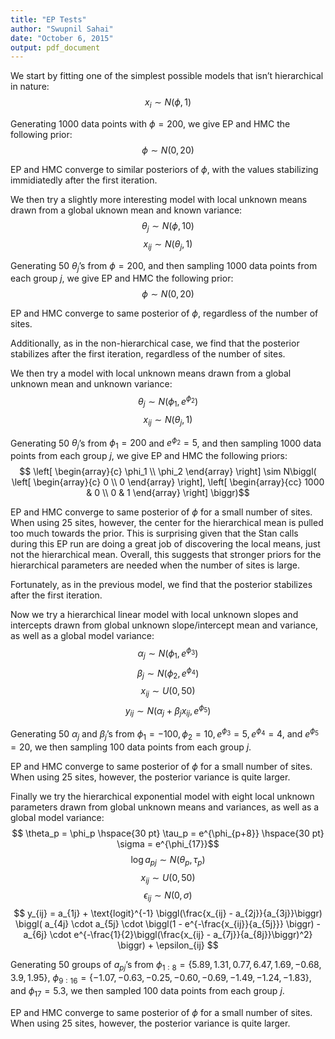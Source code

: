 ```yaml
---
title: "EP Tests"
author: "Swupnil Sahai"
date: "October 6, 2015"
output: pdf_document
---
```


\section{1. Uknown Mean}
\subsection{Formulation}
We start by fitting one of the simplest possible models that isn't hierarchical in nature:
$$ x_i \sim N(\phi, 1) $$

Generating 1000 data points with $\phi = 200$, we give EP and HMC the following prior:
$$\phi \sim N(0, 20)$$

\subsection{Results}
EP and HMC converge to similar posteriors of $\phi$, with the values stabilizing immidiatedly after the first iteration.

\begin{table}[ht]
\caption{Posterior of $\phi$ (K = 5)}
\centering
\begin{tabular}{c c c c c c c}
\hline
Parameter & True & Prior & HMC & EP Iter 1 & EP Iter 2 & EP Iter 3\\ [0.5ex] % inserts table %heading
\hline \\
$E(\phi)$ & 200 & 0 & 200.0165 & 200.0181 & 200.015 & 200.0199\\
$Var(\phi)$ & -- & 20 & 0.01214 & 0.01433 & 0.01243 & 0.01314\\
\hline
\end{tabular}
\label{table:nonlin}
\end{table}

\pagebreak
\section{2. Uknown Means ( + Hierarchical Mean)}
\subsection{Formulation}
We then try a slightly more interesting model with local unknown means drawn from a global uknown mean and known variance:
$$ \theta_j \sim N(\phi, 10)$$
$$ x_{ij} \sim N(\theta_j, 1) $$

Generating 50 $\theta_j$'s from $\phi = 200$, and then sampling 1000 data points from each group $j$, we give EP and HMC the following prior:
$$\phi \sim N(0, 20)$$

\subsection{Results}
EP and HMC converge to same posterior of $\phi$, regardless of the number of sites.

\begin{table}[ht]
\caption{Posterior of $\phi$}
\centering
\begin{tabular}{c c c c c c c}
\hline
Parameter & True & Prior & HMC & EP K=5 & EP K=10 & EP K=25 \\ [0.5ex] % inserts table %heading
\hline \\
$E(\phi_1)$ & 200 & 0 & 200.07 & 200.23 & 200.24 & 200.11\\
$Var(\phi_1)$ & -- & 20 & 2.03 & 2.08 & 1.99 & 1.99\\ \hline
Time (Serial) & -- & -- & 201 s & 81 s & 73 s & 69 s\\ 
Time (Parallel) & -- & -- & 201 s & 16.2 s & 7.3 s & 2.8 s\\ 
\hline
\end{tabular}
\label{table:nonlin}
\end{table}

Additionally, as in the non-hierarchical case, we find that the posterior stabilizes after the first iteration, regardless of the number of sites.

\begin{table}[ht]
\caption{Posterior of $\phi$ (K = 10)}
\centering
\begin{tabular}{c c c c c c c}
\hline
Parameter & True & Prior & HMC & EP Iter 1 & EP Iter 2 & EP Iter 3\\ [0.5ex] % inserts table %heading
\hline \\
$E(\phi)$ & 200 & 0 & 200.07 & 200.05 & 200.21 & 200.02 \\
$Var(\phi)$ & -- & 20 & 2.03 & 1.89 & 1.98 & 1.58 \\
\hline
\end{tabular}
\label{table:nonlin}
\end{table}

\begin{table}[ht]
\caption{Posterior of $\phi$ (K = 25)}
\centering
\begin{tabular}{c c c c c c c}
\hline
Parameter & True & Prior & HMC & EP Iter 1 & EP Iter 2 & EP Iter 3\\ [0.5ex] % inserts table %heading
\hline \\
$E(\phi)$ & 200 & 0 & 200.07 & 200.27 & 200.15 & 199.98\\
$Var(\phi)$ & -- & 20 & 2.03 & 2.01 & 2.55 & 2.08\\
\hline
\end{tabular}
\label{table:nonlin}
\end{table}

\pagebreak
\section{3. Uknown Means ( + Hierarchical Mean and Variance)}
\subsection{Formulation}
We then try a model with local unknown means drawn from a global unknown mean and unknown variance:
$$ \theta_j \sim N(\phi_1, e^{\phi_2})$$
$$ x_{ij} \sim N(\theta_j, 1) $$

Generating 50 $\theta_j$'s from $\phi_1 = 200$ and $e^{\phi_2} = 5$, and then sampling 1000 data points from each group $j$, we give EP and HMC the following priors:
$$ \left[ \begin{array}{c} \phi_1 \\ \phi_2 \end{array} \right] 
\sim N\biggl( \left[ \begin{array}{c} 0 \\ 0 \end{array} \right], 
\left[ \begin{array}{cc} 1000 & 0 \\ 0 & 1 \end{array} \right] \biggr)$$

\subsection{Results}
EP and HMC converge to same posterior of $\phi$ for a small number of sites. When using 25 sites, however, the center for the hierarchical mean is pulled too much towards the prior. This is surprising given that the Stan calls during this EP run are doing a great job of discovering the local means, just not the hierarchical mean. Overall, this suggests that stronger priors for the hierarchical parameters are needed when the number of sites is large.

\begin{table}[ht]
\caption{Posterior of $\phi$}
\centering
\begin{tabular}{c c c c c c c }
\hline
Parameter & True & Prior & HMC & EP K=5 & EP K=10 & EP K=25 \\ [0.5ex] % inserts table %heading
\hline \\
$E(\phi_1)$ & 200 & 200 & 200.52 & 199.89 & 199.33 & 18.32 \\
$SD(\phi_1)$ & -- & 100 & 0.64 & 0.56 & 0.52 & NA \\
$E(\phi_2)$ & 1.61 & 0 & 1.51 & 1.50 & 1.45 & 5.13 \\
$SD(\phi_2)$ & -- & 1 & 0.10 & 0.10 & 0.11 & NA \\
$Cov(\phi_1,\phi_2)$ & -- & 0 & -0.0041 & -0.0088 & -0.0131 & 0.92 \\ \hline
Time (Serial) & -- & -- & 1137 s & 452 s & 467 s & 296 s\\ 
Time (Parallel) & -- & -- & 1137 s & 90.4 s & 46.7 s & 11.8 s\\
\hline
\end{tabular}
\label{table:nonlin}
\end{table}

Fortunately, as in the previous model, we find that the posterior stabilizes after the first iteration. 

\begin{table}[ht]
\caption{Posterior of $\phi$ (K = 10)}
\centering
\begin{tabular}{c c c c c c c}
\hline
Parameter & True & Prior & HMC & EP Iter 1 & EP Iter 2 & EP Iter 3\\ [0.5ex] % inserts table %heading
\hline \\
$E(\phi)$ & 200 & 0 & 200.52 & 199.33 & 200.87 & 200.62 \\
$SD(\phi)$ & -- & 100 & 0.64 & 0.52 & 0.77 & 0.64 \\
$E(\phi_2)$ & 1.61 & 0 & 1.51 & 1.45 & 1.48 & 1.50 \\
$SD(\phi_2)$ & -- & 1 & 0.10 & 0.11 & 0.10 & 0.09 \\
$Cov(\phi_1,\phi_2)$ & -- & 0 & -0.0041 & -0.0131 & -0.0335 & 0.0145 \\
\hline
\end{tabular}
\label{table:nonlin}
\end{table}

\pagebreak
\section{4. Slope and Intercept ( + Hierarchical Mean and Variance for Slope and Intercept)}
\subsection{Formulation}
Now we try a hierarchical linear model with local unknown slopes and intercepts drawn from global unknown slope/intercept mean and variance, as well as a global model variance:
$$ \alpha_j \sim N(\phi_1, e^{\phi_3})$$
$$ \beta_j \sim N(\phi_2, e^{\phi_4})$$
$$ x_{ij} \sim U(0,50)$$
$$ y_{ij} \sim N(\alpha_j + \beta_j x_{ij}, e^{\phi_5}) $$

Generating 50 $\alpha_j$ and $\beta_j$'s from $\phi_1 = -100, \phi_2 = 10, e^{\phi_3} = 5, e^{\phi_4} = 4,$ and $e^{\phi_5} = 20$, we then sampling 100 data points from each group $j$.

\subsection{Results}
EP and HMC converge to same posterior of $\phi$ for a small number of sites. When using 25 sites, however, the posterior variance is quite larger.

\begin{table}[ht]
\caption{Posterior of $\phi$}
\centering
\begin{tabular}{c c c c c c c }
\hline
Parameter & True & Prior & HMC & EP K=5 & EP K=10 & EP K=25 \\ [0.5ex] % inserts table %heading
\hline \\
$E(\phi_1)$ & -100 & 0 & -98.7 & -99.2 & -99.3 & -99.2 \\
$SD(\phi_1)$ & -- & 1000 & 0.98 & 0.80 & 0.79 & 1.26 \\ \hline
$E(\phi_2)$ & 10 & 0 & 9.64 & 9.49 & 9.54 & 10.18 \\
$SD(\phi_2)$ & -- & 1000 & 0.61 & 0.61 & 0.49 & 0.29 \\ \hline
$E(\phi_3)$ & 1.61 & 0 & 1.72 & 1.83 & 1.33 & 1.40 \\
$SD(\phi_3)$ & -- & 2 & 0.16 & 0.21 & 0.26 & 0.24 \\ \hline
$E(\phi_4)$ & 1.39 & 0 & 1.46 & 1.48 & 1.41 & 1.44 \\
$SD(\phi_4)$ & -- & 2 & 0.10 & 0.10 & 0.11 & 0.13 \\ \hline
$E(\phi_5)$ & 2.99 & 0 & 3.00 & 3.00 & 3.00 & 3.01 \\
$SD(\phi_5)$ & -- & 2 & 0.010 & 0.010 & 0.010 & 0.010 \\ \hline
Time (Serial) & -- & -- & 81 s & 61 s & 48 s & 60 s\\ 
Time (Parallel) & -- & -- & 81 s & 12.2 s & 4.8 s & 2.4 s\\ 
\hline
\end{tabular}
\label{table:nonlin}
\end{table}

\pagebreak
\section{5. Exponential Model}
\subsection{Formulation}
Finally we try the hierarchical exponential model with eight local unknown parameters drawn from global unknown means and variances, as well as a global model variance:
$$ \theta_p = \phi_p \hspace{30 pt} \tau_p = e^{\phi_{p+8}} \hspace{30 pt} \sigma = e^{\phi_{17}}$$
$$ \log a_{pj} \sim N(\theta_p, \tau_p)$$
$$ x_{ij} \sim U(0,50)$$
$$ \epsilon_{ij} \sim N(0, \sigma)$$
$$ y_{ij} = a_{1j} + \text{logit}^{-1} \biggl(\frac{x_{ij} - a_{2j}}{a_{3j}}\biggr) \biggl( a_{4j} \cdot a_{5j} \cdot \biggl(1 - e^{-\frac{x_{ij}}{a_{5j}}} \biggr) - a_{6j} \cdot e^{-\frac{1}{2}\biggl(\frac{x_{ij} - a_{7j}}{a_{8j}}\biggr)^2} \biggr) + \epsilon_{ij} $$

Generating 50 groups of $a_{pj}$'s from $\phi_{1:8} = \{ 5.89, 1.31, 0.77, 6.47, 1.69, -0.68, 3.9, 1.95\}$, $\phi_{9:16} = \{-1.07, -0.63, -0.25, -0.60, -0.69, -1.49, -1.24, -1.83\}$, and $\phi_{17} = 5.3$, we then sampled 100 data points from each group $j$.

\subsection{Results}
EP and HMC converge to same posterior of $\phi$ for a small number of sites. When using 25 sites, however, the posterior variance is quite larger.

\begin{table}[ht]
\caption{Posterior of $\phi$}
\centering
\begin{tabular}{c c c c c c c }
\hline
Parameter & True & Prior & HMC & EP K=5 & EP K=10 & EP K=25 \\ [0.5ex] % inserts table %heading
\hline \\
$E(\phi_1)$ & 5.89 & 5.89 & 6.05 & 5.67 & 5.73 & 5.53 \\
$SD(\phi_1)$ & -- & 0.71 & 0.13 & 0.102 & 0.118 & 0.122 \\ \hline
$E(\phi_2)$ & 1.31 & 1.31 & 1.50 & 1.20 & 1.19 & 1.20 \\
$SD(\phi_2)$ & -- & 0.71 & 0.17 & 0.123 & 0.121 & 0.098 \\ \hline
$E(\phi_3)$ & 0.77 & 0.77 & 0.69 & 0.74 & 0.96 & 0.98 \\
$SD(\phi_3)$ & -- & 0.71 & 0.18 & 0.097 & 0.105 & 0.095 \\ \hline
$E(\phi_4)$ & 6.47 & 6.47 & 7.37 & 6.81 & 6.65 & 6.75 \\
$SD(\phi_4)$ & -- & 0.71 & 0.18 & 0.105 & 0.108 & 0.095 \\ \hline
$E(\phi_5)$ & 1.69 & 1.69 & 0.72 & 1.44 & 1.44 & 1.57 \\
$SD(\phi_5)$ & -- & 0.71 & 0.19 & 0.10 & 0.101 & 0.094 \\ \hline
$E(\phi_6)$ & -0.68 & -0.68 & -1.21 & -1.00 & -0.56 & -0.92 \\
$SD(\phi_6)$ & -- & 0.71 & 0.41 & 0.095 & 0.066 & 0.15 \\ \hline
$E(\phi_7)$ & 3.90 & 3.90 & 1.76 & 4.01 & 3.93 & 3.93 \\
$SD(\phi_7)$ & -- & 0.71 & 0.99 & 0.060 & 0.088 & 0.105 \\ \hline
$E(\phi_8)$ & 1.95 & 1.95 & 1.34 & 2.05 & 2.22 & 1.95 \\
$SD(\phi_8)$ & -- & 0.71 & 0.40 & 0.083 & 0.136 & 0.179 \\ \hline
Time (Serial) & -- & -- & 908 s & 1300 s & 1350 s & 1170 s\\ 
Time (Parallel) & -- & -- & 908 s & 260 s & 135 s & 47 s\\ 
\hline
\end{tabular}
\label{table:nonlin}
\end{table}

